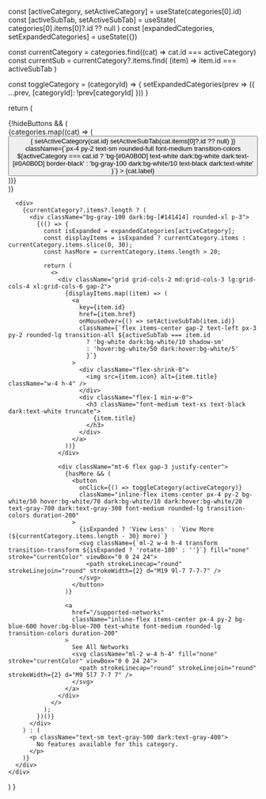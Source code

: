   const [activeCategory, setActiveCategory] = useState(categories[0].id)
  const [activeSubTab, setActiveSubTab] = useState(
    categories[0].items[0]?.id ?? null
  )
  const [expandedCategories, setExpandedCategories] = useState({})

const currentCategory = categories.find((cat) => cat.id === activeCategory)
const currentSub = currentCategory?.items.find(
(item) => item.id === activeSubTab
)

const toggleCategory = (categoryId) => {
setExpandedCategories(prev => ({
...prev,
[categoryId]: !prev[categoryId]
}))
}

return (

<div className="not-prose space-y-6">
{!hideButtons && (
<div className="flex flex-wrap gap-2">
{categories.map((cat) => (
<button
key={cat.id}
onClick={() => {
setActiveCategory(cat.id)
setActiveSubTab(cat.items[0]?.id ?? null)
}}
className={`px-4 py-2 text-sm rounded-full font-medium transition-colors ${activeCategory === cat.id
              ? 'bg-[#0A0B0D] text-white dark:bg-white dark:text-[#0A0B0D] border-black'
              : 'bg-gray-100 dark:bg-white/10 text-black dark:text-white'
              }`} >
{cat.label}
</button>
))}
</div>
)}

      <div>
        {currentCategory?.items?.length ? (
          <div className="bg-gray-100 dark:bg-[#141414] rounded-xl p-3">
            {(() => {
              const isExpanded = expandedCategories[activeCategory];
              const displayItems = isExpanded ? currentCategory.items : currentCategory.items.slice(0, 30);
              const hasMore = currentCategory.items.length > 20;

              return (
                <>
                  <div className="grid grid-cols-2 md:grid-cols-3 lg:grid-cols-4 xl:grid-cols-6 gap-2">
                    {displayItems.map((item) => (
                      <a
                        key={item.id}
                        href={item.href}
                        onMouseOver={() => setActiveSubTab(item.id)}
                        className={`flex items-center gap-2 text-left px-3 py-2 rounded-lg transition-all ${activeSubTab === item.id
                          ? 'bg-white dark:bg-white/10 shadow-sm'
                          : 'hover:bg-white/50 dark:hover:bg-white/5'
                          }`}
                      >
                        <div className="flex-shrink-0">
                          <img src={item.icon} alt={item.title} className="w-4 h-4" />
                        </div>
                        <div className="flex-1 min-w-0">
                          <h3 className="font-medium text-xs text-black dark:text-white truncate">
                            {item.title}
                          </h3>
                        </div>
                      </a>
                    ))}
                  </div>

                  <div className="mt-6 flex gap-3 justify-center">
                    {hasMore && (
                      <button
                        onClick={() => toggleCategory(activeCategory)}
                        className="inline-flex items-center px-4 py-2 bg-white/50 hover:bg-white/70 dark:bg-white/10 dark:hover:bg-white/20 text-gray-700 dark:text-gray-300 font-medium rounded-lg transition-colors duration-200"
                      >
                        {isExpanded ? 'View Less' : `View More (${currentCategory.items.length - 30} more)`}
                        <svg className={`ml-2 w-4 h-4 transform transition-transform ${isExpanded ? 'rotate-180' : ''}`} fill="none" stroke="currentColor" viewBox="0 0 24 24">
                          <path strokeLinecap="round" strokeLinejoin="round" strokeWidth={2} d="M19 9l-7 7-7-7" />
                        </svg>
                      </button>
                    )}

                    <a
                      href="/supported-networks"
                      className="inline-flex items-center px-4 py-2 bg-blue-600 hover:bg-blue-700 text-white font-medium rounded-lg transition-colors duration-200"
                    >
                      See All Networks
                      <svg className="ml-2 w-4 h-4" fill="none" stroke="currentColor" viewBox="0 0 24 24">
                        <path strokeLinecap="round" strokeLinejoin="round" strokeWidth={2} d="M9 5l7 7-7 7" />
                      </svg>
                    </a>
                  </div>
                </>
              );
            })()}
          </div>
        ) : (
          <p className="text-sm text-gray-500 dark:text-gray-400">
            No features available for this category.
          </p>
        )}
      </div>
    </div>

)
}
